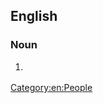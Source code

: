 ==English==

===Noun===
{{en-noun|head=[[crow]] [[eater]]}}
# {{lb|en|Australia}} {{alternative form of|croweater|lang=en}}
[[Category:en:People]]